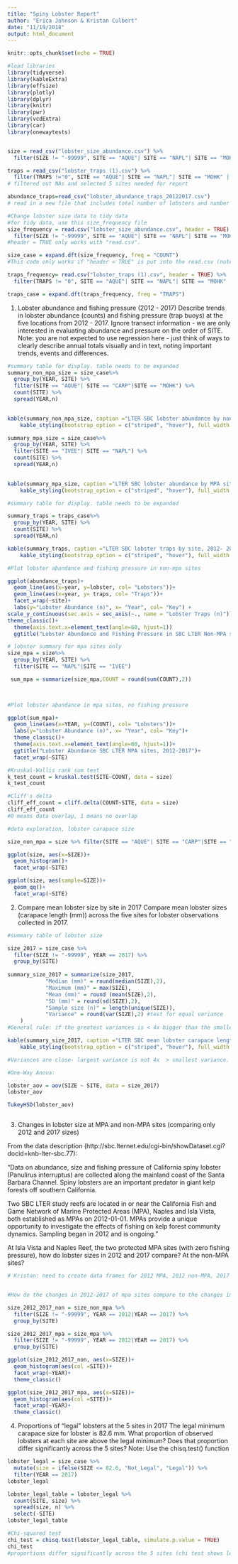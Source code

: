 ```yaml
---
title: "Spiny Lobster Report"
author: "Erica Johnson & Kristan Culbert"
date: "11/19/2018"
output: html_document
---
```


```r
knitr::opts_chunk$set(echo = TRUE)
```

```r
#load libraries
library(tidyverse)
library(kableExtra)
library(effsize)
library(plotly)
library(dplyr)
library(knitr)
library(pwr)
library(vcdExtra)
library(car)
library(onewaytests)


size = read_csv("lobster_size_abundance.csv") %>% 
  filter(SIZE != "-99999", SITE == "AQUE"| SITE == "NAPL"| SITE == "MOHK" | SITE == "IVEE"| SITE == "CARP") # size data is lobster size abundance, filtered out NAs and selected 5 sites needed for report

traps = read_csv("lobster_traps (1).csv") %>% 
  filter(TRAPS !="0", SITE == "AQUE"| SITE == "NAPL"| SITE == "MOHK" | SITE == "IVEE"| SITE == "CARP") 
# filtered out NAs and selected 5 sites needed for report

abundance_traps=read_csv("lobster_abundance_traps_20122017.csv")
# read in a new file that includes total number of lobsters and number of traps at non-MPA sites by site as a function of year
```



```r
#Change lobster size data to tidy data
#for tidy data, use this size_frequency file
size_frequency = read.csv("lobster_size_abundance.csv", header = TRUE) %>% 
  filter(SIZE != "-99999", SITE == "AQUE"| SITE == "NAPL"| SITE == "MOHK" | SITE == "IVEE"| SITE == "CARP")
#header = TRUE only works with "read.csv". 

size_case = expand.dft(size_frequency, freq = "COUNT")
#This code only works if "header = TRUE" is put into the read.csv (note no "_") code.

traps_frequency= read.csv("lobster_traps (1).csv", header = TRUE) %>% 
  filter(TRAPS != "0", SITE == "AQUE"| SITE == "NAPL"| SITE == "MOHK" | SITE == "IVEE"| SITE == "CARP")

traps_case = expand.dft(traps_frequency, freq = "TRAPS")
```


1. Lobster abundance and fishing pressure (2012 - 2017)
Describe trends in lobster abundance (counts) and fishing pressure (trap buoys) at the five locations from 2012 - 2017. Ignore transect information - we are only interested in evaluating abundance and pressure on the order of SITE. Note: you are not expected to use regression here - just think of ways to clearly describe annual totals visually and in text, noting important trends, events and differences.


```r

#summary table for display. table needs to be expanded
summary_non_mpa_size = size_case%>% 
  group_by(YEAR, SITE) %>% 
  filter(SITE == "AQUE"| SITE == "CARP"|SITE == "MOHK") %>% 
  count(SITE) %>% 
  spread(YEAR,n)
    

kable(summary_non_mpa_size, caption ="LTER SBC lobster abundance by non-MPA site, 2012- 2017") %>% 
    kable_styling(bootstrap_option = c("striped", "hover"), full_width = FALSE)

summary_mpa_size = size_case%>% 
  group_by(YEAR, SITE) %>% 
  filter(SITE == "IVEE"| SITE == "NAPL") %>% 
  count(SITE) %>% 
  spread(YEAR,n)
    

kable(summary_mpa_size, caption ="LTER SBC lobster abundance by MPA site, 2012- 2017") %>% 
    kable_styling(bootstrap_option = c("striped", "hover"), full_width = FALSE)

```

```r
#summary table for display. table needs to be expanded

summary_traps = traps_case%>% 
  group_by(YEAR, SITE) %>% 
  count(SITE) %>% 
  spread(YEAR,n)

kable(summary_traps, caption ="LTER SBC lobster traps by site, 2012- 2017", booktabs= T) %>% 
    kable_styling(bootstrap_option = c("striped", "hover"), full_width = FALSE)


```



```r

#Plot lobster abundance and fishing pressure in non-mpa sites

ggplot(abundance_traps)+
  geom_line(aes(x=year, y=lobster, col= "Lobsters"))+
  geom_line(aes(x=year, y= traps, col= "Traps"))+
  facet_wrap(~site)+
  labs(y="Lobster Abundance (n)", x= "Year", col= "Key") +
scale_y_continuous(sec.axis = sec_axis(~., name = "Lobster Traps (n)")) +
theme_classic()+
  theme(axis.text.x=element_text(angle=60, hjust=1))
  ggtitle("Lobster Abundance and Fishing Pressure in SBC LTER Non-MPA sites, 2012-2017")


```



```r
# lobster summary for mpa sites only
size_mpa = size%>% 
  group_by(YEAR, SITE) %>% 
  filter(SITE == "NAPL"|SITE == "IVEE")

 sum_mpa = summarize(size_mpa,COUNT = round(sum(COUNT),2))

 

#Plot lobster abundance in mpa sites, no fishing pressure

ggplot(sum_mpa)+
  geom_line(aes(x=YEAR, y=(COUNT), col= "Lobsters"))+
  labs(y="Lobster Abundance (n)", x= "Year", col= "Key")+
  theme_classic()+
  theme(axis.text.x=element_text(angle=60, hjust=1))+
  ggtitle("Lobster Abundance SBC LTER MPA sites, 2012-2017")+
  facet_wrap(~SITE)
```

```r
#Kruskal-Wallis rank sum test
k_test_count = kruskal.test(SITE~COUNT, data = size)
k_test_count

#Cliff's delta
cliff_eff_count = cliff.delta(COUNT~SITE, data = size)
cliff_eff_count
#0 means data overlap, 1 means no overlap

```



```r
#data exploration, lobster carapace size

size_non_mpa = size %>% filter(SITE == "AQUE"| SITE == "CARP"|SITE == "MOHK")

ggplot(size, aes(x=SIZE))+
  geom_histogram()+
  facet_wrap(~SITE)

ggplot(size, aes(sample=SIZE))+
  geom_qq()+
  facet_wrap(~SITE)


```



2. Compare mean lobster size by site in 2017
Compare mean lobster sizes (carapace length (mm)) across the five sites for lobster observations collected in 2017. 
```r

#summary table of lobster size

size_2017 = size_case %>% 
  filter(SIZE != "-99999", YEAR == 2017) %>% 
  group_by(SITE)
        
summary_size_2017 = summarize(size_2017,
            "Median (mm)" = round(median(SIZE),2),
            "Maximum (mm)" = max(SIZE),
            "Mean (mm)" = round (mean(SIZE),2),
            "SD (mm)" = round(sd(SIZE),2),
            "Sample size (n)" = length(unique(SIZE)),
            "Variance" = round(var(SIZE),2) #test for equal variance
    )
#General rule: if the greatest variances is < 4x bigger than the smallest variance, then usually those are "close enough" to assume equal variance

kable(summary_size_2017, caption ="LTER SBC mean lobster carapace length (mm) by site in 2017, n = 1668") %>% 
    kable_styling(bootstrap_option = c("striped", "hover"), full_width = FALSE)


```



```r

#Variances are close- largest variance is not 4x  > smallest variance.

#One-Way Anova:

lobster_aov = aov(SIZE ~ SITE, data = size_2017)
lobster_aov

TukeyHSD(lobster_aov)

```



```r

```

3. Changes in lobster size at MPA and non-MPA sites (comparing only 2012 and 2017 sizes)

From the data description (http://sbc.lternet.edu/cgi-bin/showDataset.cgi?docid=knb-lter-sbc.77): 

“Data on abundance, size and fishing pressure of California spiny lobster (Panulirus interruptus) are collected along the mainland coast of the Santa Barbara Channel. Spiny lobsters are an important predator in giant kelp forests off southern California. 

Two SBC LTER study reefs are located in or near the California Fish and Game Network of Marine Protected Areas (MPA), Naples
and Isla Vista, both established as MPAs on 2012-01-01. MPAs provide a unique opportunity to
investigate the effects of fishing on kelp forest community dynamics. Sampling began in 2012 and
is ongoing.” 

At Isla Vista and Naples Reef, the two protected MPA sites (with zero fishing pressure), how do lobster sizes in 2012 and 2017 compare? At the non-MPA sites?
```r


# Kristan: need to create data frames for 2012 MPA, 2012 non-MPA, 2017 MPA and 2017 non-MPA data, then run an ANOVA (to compare means?)


#How do the changes in 2012-2017 of mpa sites compare to the changes in 2017-2017 of non-mpa sites. Is there a significant difference in the recovery of MPAs vs. non-MPAs?

size_2012_2017_non = size_non_mpa %>% 
  filter(SIZE != "-99999", YEAR == 2012|YEAR == 2017) %>% 
  group_by(SITE)

size_2012_2017_mpa = size_mpa %>% 
  filter(SIZE != "-99999", YEAR == 2012|YEAR == 2017) %>% 
  group_by(SITE)

ggplot(size_2012_2017_non, aes(x=SIZE))+
  geom_histogram(aes(col =SITE))+
  facet_wrap(~YEAR)+
  theme_classic()

ggplot(size_2012_2017_mpa, aes(x=SIZE))+
  geom_histogram(aes(col =SITE))+
  facet_wrap(~YEAR)+
  theme_classic()


```


4. Proportions of “legal” lobsters at the 5 sites in 2017
The legal minimum carapace size for lobster is 82.6 mm. What proportion of observed lobsters at each site are above the legal minimum? 
Does that proportion differ significantly across the 5 sites? 
Note: Use the chisq.test() function
```r
lobster_legal = size_case %>%
  mutate(size = ifelse(SIZE <= 82.6, "Not_Legal", "Legal")) %>% 
  filter(YEAR == 2017)
lobster_legal

lobster_legal_table = lobster_legal %>% 
  count(SITE, size) %>% 
  spread(size, n) %>% 
  select(-SITE)
lobster_legal_table

```


```r

#Chi-squared test
chi_test = chisq.test(lobster_legal_table, simulate.p.value = TRUE)
chi_test
#proportions differ significantly across the 5 sites (chi test shows less than 0.01 % probability, reject the null )

```

